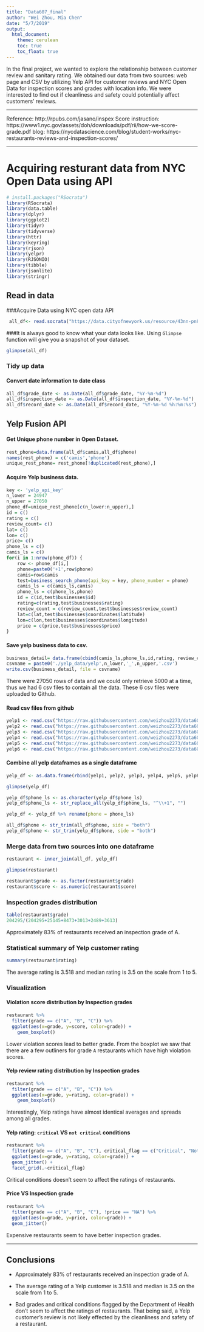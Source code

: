 ```yaml
---
title: "Data607_final"
author: "Wei Zhou, Mia Chen"
date: "5/7/2019"
output: 
  html_document:
    theme: cerulean
    toc: true
    toc_float: true
---
```


In the final project, we wanted to explore the relationship between customer review and sanitary rating. We obtained our data from two sources: web page and CSV by utilizing Yelp API for customer reviews and NYC Open Data for inspection scores and grades with location info. We were interested to find out if cleanliness and safety could potentially affect customers' reviews.

***

Reference: http://rpubs.com/jasano/inspex
Score instruction: https://www1.nyc.gov/assets/doh/downloads/pdf/rii/how-we-score-grade.pdf
blog: https://nycdatascience.com/blog/student-works/nyc-restaurants-reviews-and-inspection-scores/

***

# Acquiring resturant data from NYC Open Data using API

```r
# install.packages("RSocrata")
library(RSocrata)
library(data.table)
library(dplyr)
library(ggplot2)
library(tidyr)
library(tidyverse)
library(httr)
library(keyring)
library(rjson)
library(yelpr)
library(RJSONIO)
library(tibble)
library(jsonlite)
library(stringr)
```

## Read in data

###Acquire Data using NYC open data API
```r
 all_df<- read.socrata("https://data.cityofnewyork.us/resource/43nn-pn8j.json")
```

###It is always good to know what your data looks like. Using `Glimpse` function will give you a snapshot of your dataset. 
```r
glimpse(all_df)
```

### Tidy up data

#### Convert date information to date class
```r
all_df$grade_date <- as.Date(all_df$grade_date, "%Y-%m-%d")
all_df$inspection_date <- as.Date(all_df$inspection_date, "%Y-%m-%d")
all_df$record_date <- as.Date(all_df$record_date, "%Y-%m-%d %h:%m:%s")
```

## Yelp Fusion API 

#### Get Unique phone number in Open Dataset. 
```r
rest_phone=data.frame(all_df$camis,all_df$phone)
names(rest_phone) = c('camis','phone')
unique_rest_phone= rest_phone[!duplicated(rest_phone),]
```

#### Acquire Yelp business data.
```r
key <- 'yelp_api_key'
n_lower = 24947
n_upper = 27050
phone_df=unique_rest_phone[c(n_lower:n_upper),]
id = c()
rating = c()
review_count= c()
lat= c()
lon= c()
price= c()
phone_ls = c()
camis_ls = c()
for(i in 1:nrow(phone_df)) {
    row <- phone_df[i,]
    phone=paste0('+1',row$phone)
    camis=row$camis
    test=business_search_phone(api_key = key, phone_number = phone)
    camis_ls = c(camis_ls,camis)
    phone_ls = c(phone_ls,phone)
    id = c(id,test$businesses$id)
    rating=c(rating,test$businesses$rating)
    review_count = c(review_count,test$businesses$review_count)
    lat=c(lat,test$businesses$coordinates$latitude)
    lon=c(lon,test$businesses$coordinates$longitude)
    price = c(price,test$businesses$price)
}

```

#### Save yelp business data to csv. 
```r
business_detail= data.frame(cbind(camis_ls,phone_ls,id,rating, review_count, lat,lon,price))
csvname = paste0('./yelp_data/yelp',n_lower,'_',n_upper,'.csv')
write.csv(business_detail, file = csvname)
```

There were 27050 rows of data and we could only retrieve 5000 at a time, thus we had 6 csv files to contain all the data. These 6 csv files were uploaded to Github.

#### Read csv files from github
```r
yelp1 <- read.csv("https://raw.githubusercontent.com/weizhou2273/data607_final/master/yelp_data/yelp1_5000.csv")
yelp2 <- read.csv("https://raw.githubusercontent.com/weizhou2273/data607_final/master/yelp_data/yelp5001_10000.csv")
yelp3 <- read.csv("https://raw.githubusercontent.com/weizhou2273/data607_final/master/yelp_data/yelp10001_15000.csv")
yelp4 <- read.csv("https://raw.githubusercontent.com/weizhou2273/data607_final/master/yelp_data/yelp15001_19946.csv")
yelp5 <- read.csv("https://raw.githubusercontent.com/weizhou2273/data607_final/master/yelp_data/yelp19947_24946.csv")
yelp6 <- read.csv("https://raw.githubusercontent.com/weizhou2273/data607_final/master/yelp_data/yelp24947_27050.csv")
```

#### Combine all yelp dataframes as a single dataframe
```r
yelp_df <- as.data.frame(rbind(yelp1, yelp2, yelp3, yelp4, yelp5, yelp6))
```

```r
glimpse(yelp_df)
```


```r
yelp_df$phone_ls <- as.character(yelp_df$phone_ls)
yelp_df$phone_ls <- str_replace_all(yelp_df$phone_ls, "^\\+1", "")
```

```r
yelp_df <- yelp_df %>% rename(phone = phone_ls)
```

```r
all_df$phone <- str_trim(all_df$phone, side = "both")
yelp_df$phone <- str_trim(yelp_df$phone, side = "both")
```

### Merge data from two sources into one dataframe

```r
restaurant <- inner_join(all_df, yelp_df)
```

```r
glimpse(restaurant)
```

```r
restaurant$grade <- as.factor(restaurant$grade)
restaurant$score <- as.numeric(restaurant$score)
```

### Inspection grades distribution
```r
table(restaurant$grade)
204295/(204295+25145+8473+3013+2489+3613)
```
Approximately 83% of restaurants received an inspection grade of A.

### Statistical summary of Yelp customer rating
```r
summary(restaurant$rating)
```
The average rating is 3.518 and median rating is 3.5 on the scale from 1 to 5.

### Visualization

#### Violation score distribution by Inspection grades
```r
restaurant %>% 
  filter(grade == c("A", "B", "C")) %>%
  ggplot(aes(x=grade, y=score, color=grade)) + 
    geom_boxplot()
```
Lower violation scores lead to better grade. From the boxplot we saw that there are a few outliners for grade `A` restaurants which have high violation scores.


#### Yelp review rating distribution by Inspection grades
```r
restaurant %>% 
  filter(grade == c("A", "B", "C")) %>%
  ggplot(aes(x=grade, y=rating, color=grade)) + 
    geom_boxplot()
```
Interestingly, Yelp ratings have almost identical averages and spreads among all grades. 


#### Yelp rating: `critical` VS `not critical` conditions
```r
restaurant %>% 
  filter(grade == c("A", "B", "C"), critical_flag == c("Critical", "Not Critical")) %>% 
  ggplot(aes(x=grade, y=rating, color=grade)) + 
  geom_jitter() + 
  facet_grid(.~critical_flag)
```
Critical conditions doesn't seem to affect the ratings of restaurants.

#### Price VS Inspection grade
```r
restaurant %>% 
  filter(grade == c("A", "B", "C"), !price == "NA") %>% 
  ggplot(aes(x=grade, y=price, color=grade)) + 
  geom_jitter()
```
Expensive restaurants seem to have better inspection grades.

***

## Conclusions

* Approximately 83% of restaurants received an inspection grade of A.

* The average rating of a Yelp customer is 3.518 and median is 3.5 on the scale from 1 to 5.

* Bad grades and critical conditions flagged by the Department of Health don't seem to affect the ratings of restaurants. That being said, a Yelp customer's review is not likely effected by the cleanliness and safety of a restaurant.

